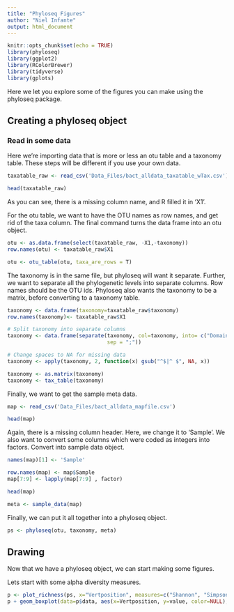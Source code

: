 ---
title: "Phyloseq Figures"
author: "Niel Infante"
output: html_document
---

```{r setup, include=FALSE}
knitr::opts_chunk$set(echo = TRUE)
library(phyloseq)
library(ggplot2)
library(RColorBrewer)
library(tidyverse)
library(gplots)

```


Here we let you explore some of the figures you can make using the phyloseq package.

## Creating a phyloseq object

### Read in some data
Here we're importing data that is more or less an otu table and a taxonomy table. These steps will be different if you use your own data.

```{r create_otu_1}


taxatable_raw <- read_csv('Data_Files/bact_alldata_taxatable_wTax.csv')

head(taxatable_raw)

```

As you can see, there is a missing column name, and R filled it in 'X1'. 

For the otu table, we want to have the OTU names as row names, and get rid of the taxa column. The final command turns the data frame into an otu object.
```{r create_otu_2}

otu <- as.data.frame(select(taxatable_raw, -X1,-taxonomy))
row.names(otu) <- taxatable_raw$X1

otu <- otu_table(otu, taxa_are_rows = T)


```


The taxonomy is in the same file, but phyloseq will want it separate. Further, we want to separate all the phylogenetic levels into separate columns. Row names should be the OTU ids. Phyloseq also wants the taxonomy to be a matrix, before converting to a taxonomy table.

```{r create_taxa_1}

taxonomy <- data.frame(taxonomy=taxatable_raw$taxonomy)
row.names(taxonomy)<- taxatable_raw$X1

# Split taxonomy into separate columns
taxonomy <- data.frame(separate(taxonomy, col=taxonomy, into= c("Domain", "Phylum", "Class", "Order", "Family", "Genus", "Species"),
                                sep = ";"))

# Change spaces to NA for missing data
taxonomy <- apply(taxonomy, 2, function(x) gsub("^$|^ $", NA, x))

taxonomy <- as.matrix(taxonomy)
taxonomy <- tax_table(taxonomy)


```

Finally, we want to get the sample meta data.

```{r create_meta_1}
map <- read_csv('Data_Files/bact_alldata_mapfile.csv')

head(map)
```

Again, there is a missing column header. Here, we change it to 'Sample'. We also want to convert some columns which were coded as integers into factors. 
Convert into sample data object.

```{r create_meta_2}
names(map)[1] <- 'Sample'

row.names(map) <- map$Sample
map[7:9] <- lapply(map[7:9] , factor)

head(map)

meta <- sample_data(map)


```

Finally, we can put it all together into a phyloseq object.

```{r create_phyloseq}

ps <- phyloseq(otu, taxonomy, meta)

```


## Drawing

Now that we have a phyloseq object, we can start making some figures.

Lets start with some alpha diversity measures.


```{r alpha}

p <- plot_richness(ps, x="Vertposition", measures=c("Shannon", "Simpson")) + theme_bw() + geom_point(size=2)
p + geom_boxplot(data=p$data, aes(x=Vertposition, y=value, color=NULL), alpha = 0.1) + facet_grid( variable ~ Project, scales='free')



```



